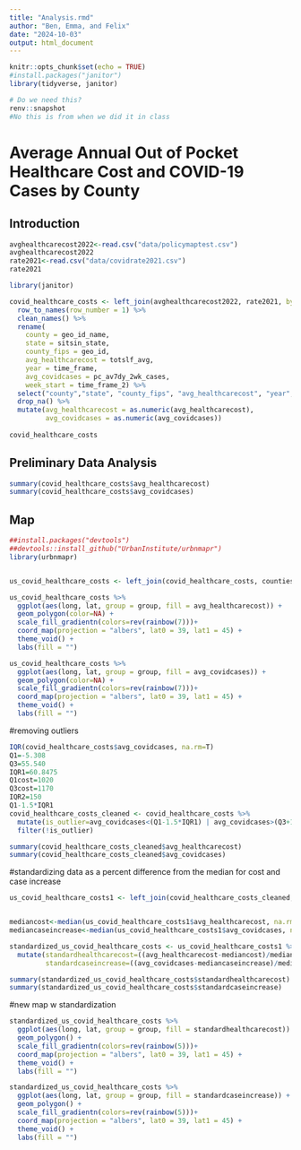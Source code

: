 ```yaml
---
title: "Analysis.rmd"
author: "Ben, Emma, and Felix"
date: "2024-10-03"
output: html_document
---
```


```r

knitr::opts_chunk$set(echo = TRUE)
#install.packages("janitor")
library(tidyverse, janitor)

# Do we need this?
renv::snapshot
#No this is from when we did it in class

```

# Average Annual Out of Pocket Healthcare Cost and COVID-19 Cases by County

## Introduction



```r

avghealthcarecost2022<-read.csv("data/policymaptest.csv")
avghealthcarecost2022
rate2021<-read.csv("data/covidrate2021.csv")
rate2021

```


```r
library(janitor)

covid_healthcare_costs <- left_join(avghealthcarecost2022, rate2021, by=c("GeoID", "Geography.Name","Sits.in.State")) %>% 
  row_to_names(row_number = 1) %>% 
  clean_names() %>% 
  rename(
    county = geo_id_name,
    state = sitsin_state,
    county_fips = geo_id,
    avg_healthcarecost = totslf_avg,
    year = time_frame,
    avg_covidcases = pc_av7dy_2wk_cases,
    week_start = time_frame_2) %>% 
  select("county","state", "county_fips", "avg_healthcarecost", "year", "avg_covidcases", "week_start") %>% 
  drop_na() %>% 
  mutate(avg_healthcarecost = as.numeric(avg_healthcarecost),
         avg_covidcases = as.numeric(avg_covidcases)) 
  
covid_healthcare_costs

```

## Preliminary Data Analysis



```r
summary(covid_healthcare_costs$avg_healthcarecost)
summary(covid_healthcare_costs$avg_covidcases)
```

## Map



```r

##install.packages("devtools")
##devtools::install_github("UrbanInstitute/urbnmapr")
library(urbnmapr)


us_covid_healthcare_costs <- left_join(covid_healthcare_costs, counties, by = c("county_fips")) 

us_covid_healthcare_costs %>%
  ggplot(aes(long, lat, group = group, fill = avg_healthcarecost)) +
  geom_polygon(color=NA) +
  scale_fill_gradientn(colors=rev(rainbow(7)))+
  coord_map(projection = "albers", lat0 = 39, lat1 = 45) +
  theme_void() +
  labs(fill = "")

us_covid_healthcare_costs %>%
  ggplot(aes(long, lat, group = group, fill = avg_covidcases)) +
  geom_polygon(color=NA) +
  scale_fill_gradientn(colors=rev(rainbow(7)))+
  coord_map(projection = "albers", lat0 = 39, lat1 = 45) +
  theme_void() +
  labs(fill = "")

```

#removing outliers
```r
IQR(covid_healthcare_costs$avg_covidcases, na.rm=T)
Q1=-5.308
Q3=55.540
IQR1=60.8475
Q1cost=1020
Q3cost=1170
IQR2=150
Q1-1.5*IQR1
covid_healthcare_costs_cleaned <- covid_healthcare_costs %>% 
  mutate(is_outlier=avg_covidcases<(Q1-1.5*IQR1) | avg_covidcases>(Q3+1.5*IQR1)|avg_healthcarecost<(Q1cost-1.5*IQR2) | avg_healthcarecost>(Q3cost+1.5*IQR2)) %>% 
  filter(!is_outlier)

summary(covid_healthcare_costs_cleaned$avg_healthcarecost)
summary(covid_healthcare_costs_cleaned$avg_covidcases)
```

#standardizing data as a percent difference from the median for cost and case increase
```r
us_covid_healthcare_costs1 <- left_join(covid_healthcare_costs_cleaned, counties, by = c("county_fips"))


mediancost<-median(us_covid_healthcare_costs1$avg_healthcarecost, na.rm=T)
mediancaseincrease<-median(us_covid_healthcare_costs1$avg_covidcases, na.rm=T)

standardized_us_covid_healthcare_costs <- us_covid_healthcare_costs1 %>%
  mutate(standardhealthcarecost=((avg_healthcarecost-mediancost)/mediancost)*100,
         standardcaseincrease=((avg_covidcases-mediancaseincrease)/mediancaseincrease)*100)

summary(standardized_us_covid_healthcare_costs$standardhealthcarecost)
summary(standardized_us_covid_healthcare_costs$standardcaseincrease)

```
#new map w standardization
```r
standardized_us_covid_healthcare_costs %>%
  ggplot(aes(long, lat, group = group, fill = standardhealthcarecost)) +
  geom_polygon() +
  scale_fill_gradientn(colors=rev(rainbow(5)))+
  coord_map(projection = "albers", lat0 = 39, lat1 = 45) +
  theme_void() +
  labs(fill = "")

standardized_us_covid_healthcare_costs %>%
  ggplot(aes(long, lat, group = group, fill = standardcaseincrease)) +
  geom_polygon() +
  scale_fill_gradientn(colors=rev(rainbow(5)))+
  coord_map(projection = "albers", lat0 = 39, lat1 = 45) +
  theme_void() +
  labs(fill = "")
```















